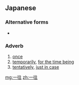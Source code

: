 ==Japanese==
{{ja-kanjitab|いち|おう}}

===Alternative forms===
* {{l/ja|一応}}

===Adverb===
{{ja-pos|いちおう|adverb}}

# [[once]]
# [[temporarily]], [[for the time being]]
# [[tentatively]], [[just in case]]

[[mg:一往]]
[[zh:一往]]